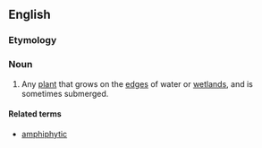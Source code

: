 ==English==
{{wikipedia|Aquatic plant}}

===Etymology===
{{confix|amphi|phyte|t1=near|t2=flower|lang=en}}

===Noun===
{{en-noun}}

# {{lb|en|botany}} Any [[plant]] that grows on the [[edge]]s of water or [[wetland]]s, and is sometimes submerged.

====Related terms====
* [[amphiphytic]]